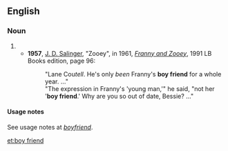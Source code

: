 ==English==
===Noun===
{{en-noun|s}}

# {{dated form of|boyfriend}}
#* '''1957''', [[w:J. D. Salinger|J. D. Salinger]], "Zooey", in 1961, ''[[w:Franny and Zooey|Franny and Zooey]]'', 1991 LB Books edition, page 96:
#*:"Lane Cou''tell''. He's only ''been'' Franny's '''boy friend''' for a whole year.&nbsp;..."
#*:"The expression in Franny's 'young man,'" he said, "not her '<nowiki></nowiki>'''boy friend'''.' Why are you so out of date, Bessie?&nbsp;..."
====Usage notes====
See usage notes at ''[[boyfriend]]''.

[[et:boy friend]]